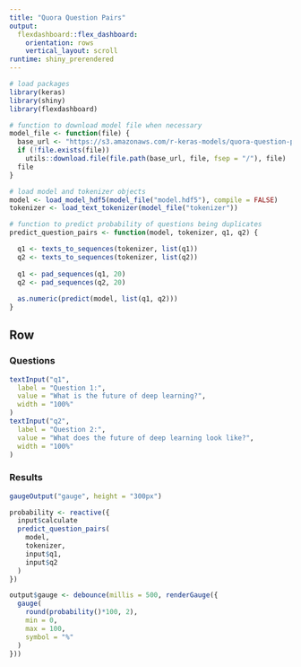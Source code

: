 ```yaml
---
title: "Quora Question Pairs"
output: 
  flexdashboard::flex_dashboard:
    orientation: rows
    vertical_layout: scroll
runtime: shiny_prerendered  
---
```


```r
# load packages
library(keras)
library(shiny)
library(flexdashboard)

# function to download model file when necessary
model_file <- function(file) {
  base_url <- "https://s3.amazonaws.com/r-keras-models/quora-question-pairs"
  if (!file.exists(file))
    utils::download.file(file.path(base_url, file, fsep = "/"), file)
  file
}

# load model and tokenizer objects
model <- load_model_hdf5(model_file("model.hdf5"), compile = FALSE)
tokenizer <- load_text_tokenizer(model_file("tokenizer"))

# function to predict probability of questions being duplicates
predict_question_pairs <- function(model, tokenizer, q1, q2) {

  q1 <- texts_to_sequences(tokenizer, list(q1))
  q2 <- texts_to_sequences(tokenizer, list(q2))
  
  q1 <- pad_sequences(q1, 20)
  q2 <- pad_sequences(q2, 20)
  
  as.numeric(predict(model, list(q1, q2)))
}
```

Row {data-height=300}
-----------------------------------------------------------------------------

### Questions

```r
textInput("q1", 
  label = "Question 1:",
  value = "What is the future of deep learning?",
  width = "100%"
)
textInput("q2", 
  label = "Question 2:",
  value = "What does the future of deep learning look like?",
  width = "100%"
)
```


### Results

```r
gaugeOutput("gauge", height = "300px")
```

```r
probability <- reactive({
  input$calculate
  predict_question_pairs(
    model, 
    tokenizer, 
    input$q1, 
    input$q2
  )
})

output$gauge <- debounce(millis = 500, renderGauge({
  gauge(
    round(probability()*100, 2), 
    min = 0, 
    max = 100, 
    symbol = "%"
  )
}))
```

